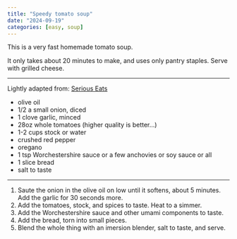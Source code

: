 ```yaml
---
title: "Speedy tomato soup"
date: "2024-09-19"
categories: [easy, soup]
---
```


This is a very fast homemade tomato soup.

It only takes about 20 minutes to make, and uses only pantry staples.
Serve with grilled cheese.


---

::: aside

Lightly adapted from: [Serious Eats](https://www.seriouseats.com/no-cook-blender-tomato-soup-recipe)

:::


- olive oil
- 1/2 a small onion, diced
- 1 clove garlic, minced
- 28oz whole tomatoes (higher quality is better...)
- 1-2 cups stock or water
- crushed red pepper
- oregano
- 1 tsp Worchestershire sauce or a few anchovies or soy sauce or all
- 1 slice bread
- salt to taste

---

1. Saute the onion in the olive oil on low until it softens, about 5 minutes.
Add the garlic for 30 seconds more.
1. Add the tomatoes, stock, and spices to taste. Heat to a simmer.
1. Add the Worchestershire sauce and other umami components to taste.
1. Add the bread, torn into small pieces. 
1. Blend the whole thing with an imersion blender, salt to taste, and serve.